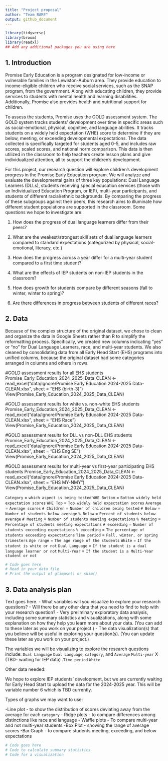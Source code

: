 ```yaml
---
title: "Project proposal"
author: "Team RARE"
output: github_document
---
```


```r
library(tidyverse)
library(broom)
library(readxl)
## Add any additional packages you are using here
```

## 1. Introduction

Promise Early Education is a program designated for low-income or vulnerable families in the Lewiston-Auburn area. They provide education to income-eligible children who receive social services, such as the SNAP program, from the government. Along with educating children, they provide services to students with mental health and learning disabilities. Additionally, Promise also provides health and nutritional support for children. 

To assess the students, Promise uses the GOLD assessment system. The GOLD system tracks students' development over time in specific areas such as social-emotional, physical, cognitive, and language abilities. It tracks students on a widely held expectation (WHE) score to determine if they are below, meeting, or exceeding developmental expectations. The data collected is specifically targeted for students aged 0-5, and includes raw scores, scaled scores, and national norm comparison. This data is then utilized in the classroom to help teachers create lesson plans and give individualized attention, all to support the children’s development. 

For this project, our research question will explore children's development progress in the Promise Early Education program. We will analyze and evaluate the developmental gains of three key populations: Dual Language Learners (DLLs), students receiving special education services (those with an Individualized Education Program, or IEP), multi-year participants, and students of different racial/ethnic backgrounds. By comparing the progress of these subgroups against their peers, this research aims to illuminate how different student populations are supported in the classroom. Some questions we hope to investigate are: 

1. How does the progress of dual language learners differ from their peers?

2. What are the weakest/strongest skill sets of dual language learners compared to standard expectations (categorized by physical, social-emotional, literacy, etc.)

3. How does the progress across a year differ for a multi-year student compared to a first time student?

4. What are the effects of IEP students on non-IEP students in the classroom?

5. How does growth for students compare by different seasons (fall to winter, winter to spring)? 

6. Are there differences in progress between students of different races?


## 2. Data

Because of the complex structure of the original dataset, we chose to clean and organize the data in Google Sheets rather than R to simplify the reformatting process. Specifically, we created new columns indicating “yes” or “no” for Dual Language Learners, race, and multi-year students. We also cleaned by consolidating data from all Early Head Start (EHS) programs into unified columns, because the original dataset had some categories arranged in columns and others in rows.

#GOLD assessment results for all EHS students
Promise_Early_Education_2024_2025_Data_CLEAN <- read_excel("data/ignore/Promise Early Education 2024-2025 Data- CLEAN.xlsx", 
    sheet = "EHS (birth-3)")
View(Promise_Early_Education_2024_2025_Data_CLEAN)

#GOLD assessment results for white vs. non-white EHS students
Promise_Early_Education_2024_2025_Data_CLEAN <- read_excel("data/ignore/Promise Early Education 2024-2025 Data- CLEAN.xlsx", 
    sheet = "EHS Race")
View(Promise_Early_Education_2024_2025_Data_CLEAN)

#GOLD assessment results for DLL vs non-DLL EHS students
Promise_Early_Education_2024_2025_Data_CLEAN <- read_excel("data/ignore/Promise Early Education 2024-2025 Data- CLEAN.xlsx", 
    sheet = "EHS Eng SE")
View(Promise_Early_Education_2024_2025_Data_CLEAN)

#GOLD assessment results for multi-year vs first-year participating EHS students
Promise_Early_Education_2024_2025_Data_CLEAN <- read_excel("data/ignore/Promise Early Education 2024-2025 Data- CLEAN.xlsx", 
    sheet = "EHS MY-NMY")
View(Promise_Early_Education_2024_2025_Data_CLEAN)


`Category` = `which aspect is being tested` 
`WHE Bottom` = `Bottom widely held expectation scores`
`WHE Top` = `Top widely held expectation scores` 
`Average` = `Average scores` 
`# Children` = `Number of children being tested` 
`# Below` = `Number of students below average`
`% Below` = `Percent of students below average`
`# Meeting` = `Number of students meeting expectations` 
`% Meeting` = `Percentage of students meeting expectations` 
` # exceeding` = `Number of students exceeding expectations` 
`% exceeding` = `The percentage of students exceeding expectations`
`Time period` = `Fall, winter, or spring trimesters` 
`Age range` = `The age range of the students` 
`White` = `If the student is white or not`
`Dual Language` = `If the student is a dual language learner or not` 
`Multi-Year` = `If the student is a Multi-Year student or not` 


```r
# Code goes here
# Read in your data file
# Print the output of glimpse() or skim()
```

## 3. Data analysis plan

Text goes here.
- What variables will you visualize to explore your research questions?
- Will there be any other data that you need to find to help with your research question?
- Very preliminary exploratory data analysis, including some summary statistics and visualizations, along with some explanation on how they help you learn more about your data. (You can add to these later as you work on your project.)
- The data visualization(s) that you believe will be useful in exploring your question(s). (You can update these later as you work on your project.)

The variables we will be visualizing to explore the research questions include:
`Dual Language`
`Dual Language`, `category`, and `Average`
`Multi-year`
X (TBD- waiting for IEP data)
.`Time period` 
`White`

Other data needed:

We hope to explore IEP students' development, but we are currently waiting for Early Head Start to upload the data for the 2024-2025 year. This will be variable number 6 which is TBD currently. 

Types of graphs we may want to use:

-Line plot - to show the distribution of scores deviating away from the average for each `category`
- Ridge plots - to compare differences among distinctions like race and language
- Waffle plots - To compare multi-year and not multi-year students 
-Box Plot - showing the range of average scores
-Bar Graph - to compare students meeting, exceeding, and below expectations 



```r
# Code goes here
# Code to calculate summary statistics
# Code for a visualization
```
